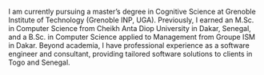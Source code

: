 I am currently pursuing a master’s degree in Cognitive Science at Grenoble Institute of Technology (Grenoble INP, UGA). Previously, I earned an M.Sc. in Computer Science from Cheikh Anta Diop University in Dakar, Senegal, and a B.Sc. in Computer Science applied to Management from Groupe ISM in Dakar. Beyond academia, I have professional experience as a software engineer and consultant, providing tailored software solutions to clients in Togo and Senegal.

